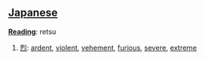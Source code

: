 == [[Japanese]] ==                                          

'''[[Reading]]''': retsu

# [[烈]]: [[ardent]], [[violent]], [[vehement]], [[furious]], [[severe]], [[extreme]]